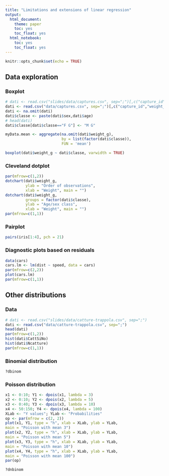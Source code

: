 ```yaml
---
title: "Limitations and extensions of linear regression"
output: 
  html_document: 
    theme: paper
    toc: yes
    toc_float: yes
  html_notebook: 
    toc: yes
    toc_float: yes
---
```


```r
knitr::opts_chunk$set(echo = TRUE)
```

## Data exploration

### Boxplot

```r

# dati <- read.csv("slides/data/captures.csv", sep=";")[,c("capture_id","weight_g","sex","age")]
dati <- read.csv("data/captures.csv", sep=";")[,c("capture_id","weight_g","sex","age")]
dati <- na.omit(dati)
dati$classe <- paste(dati$sex,dati$age)
# head(dati)
dati$classe[dati$classe=="F G"] <- "M G"

myData.mean <- aggregate(na.omit(dati$weight_g),
                         by = list(factor(dati$classe)),
                         FUN = 'mean')

boxplot(dati$weight_g ~ dati$classe, varwidth = TRUE)

```


### Cleveland dotplot

```r

par(mfrow=c(1,2))
dotchart(dati$weight_g,
         ylab = "Order of observations",
         xlab = "Weight", main = "")
dotchart(dati$weight_g,
         groups = factor(dati$classe),
         ylab = "Age/sex class",
         xlab = "Weight", main = "")
par(mfrow=c(1,1))

```


### Pairplot


```r
pairs(iris[1:4], pch = 21)
```



### Diagnostic plots based on residuals

```r
data(cars)
cars.lm <- lm(dist ~ speed, data = cars)
par(mfrow=c(2,2))
plot(cars.lm)
par(mfrow=c(1,1))
```


## Other distributions

### Data

```r

# dati <- read.csv("slides/data/catture-trappola.csv", sep=";")
dati <- read.csv("data/catture-trappola.csv", sep=";")
head(dati)
par(mfrow=c(1,2))
hist(dati$CattSiNo)
hist(dati$Ncatture)
par(mfrow=c(1,1))

```


### Binomial distribution

```r

?dbinom

```




### Poisson distribution

```r

x1 <- 0:10; Y1 <- dpois(x1, lambda = 3)
x2 <- 0:10; Y2 <- dpois(x2, lambda = 5)
x3 <- 0:40; Y3 <- dpois(x3, lambda = 10)
x4 <- 50:150; Y4 <- dpois(x4, lambda = 100)
XLab <- "Y values"; YLab <- "Probabilities"
op <- par(mfrow = c(2, 2))
plot(x1, Y1, type = "h", xlab = XLab, ylab = YLab,
main = "Poisson with mean 3")
plot(x2, Y2, type = "h", xlab = XLab, ylab = YLab,
main = "Poisson with mean 5")
plot(x3, Y3, type = "h", xlab = XLab, ylab = YLab,
main = "Poisson with mean 10")
plot(x4, Y4, type = "h", xlab = XLab, ylab = YLab,
main = "Poisson with mean 100")
par(op)

```


```r

?dnbinom

```



